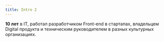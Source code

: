 ```yaml
---
title: Intro 2
---
```


 **10 лет** в IT, работал разработчиком <NoWrap>Front-end</NoWrap> в стартапах, владельцем Digital продукта и техническим руководителем в разных культурных организациях.
